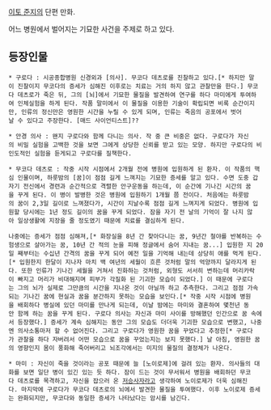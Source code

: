 [[이토 준지]]의 단편 만화.

어느 병원에서 벌어지는 기묘한 사건을 주제로 하고 있다.

== 등장인물 ==
 * 구로다 : 시공종합병원 신경외과 [의사]. 무코다 데츠로를 진찰하고 있다.[* 하지만 말이 진찰이지 무코다의 증세가 심해진 이후로는 치료는 거의 하지 않고 관찰만을 한다.] 무코다 데츠로가 죽은 뒤, 그의 [뇌]에서 기묘한 물질을 발견하여 연구를 하다 마미에게 투여하여 인체실험을 하게 된다. 작품 말미에서 이 물질을 이용한 기술이 확립되면 비록 순간이지만, 인류의 정신만은 영원한 시간을 누릴 수 있게 되며, 인류는 죽음의 공포에서 벗어날 수 있다고 주장한다. [매드 사이언티스트]??


 * 안경 의사 : 왠지 구로다와 함께 다니는 의사. 작 중 큰 비중은 없다. 구로다가 자신의 비밀 실험을 고백한 것을 보면 그에게 상당한 신뢰를 받고 있는 모양. 하지만 구로다의 비인도적인 실험을 듣게되고 구로다를 질책한다.


 * 무코다 데츠로 : 작중 시작 시점에서 2개월 전에 병원에 입원하게 된 환자. 이 작품의 핵심 인물이며, 하룻밤의 [꿈]이 점점 길게 느껴지는 기묘한 증세를 알고 있다. 수면 도중 갑자기 전신에서 경련과 순간적으로 격렬한 안구운동을 하는데, 이 순간에 기나긴 시간의 꿈을 꾸게 된다. 이 병이 발병한 것은 병원에 입원하기 1개월 쯤 전이다. 처음에는 하룻밤의 꿈이 2,3일 길이로 느껴졌다가, 시간이 지날수록 점점 길게 느껴지게 되었다. 병원에 입원할 당시에는 1년 정도 길이의 꿈을 꾸게 되었다. 잠을 자기 전 날의 기억이 잘 나지 않아 일상생활에 지장을 줄 정도였기 때문에 치료를 결심하게 된다.

 나중에는 증세가 점점 심해져,[* 화장실을 8년 간 찾아다니는 꿈, 9년간 철야를 반복하는 수험생으로 살아가는 꿈, 10년 간 적의 눈을 피해 정글에서 숨어 지내는 꿈...] 입원한 지 20일 째부터는 수십년 간격의 꿈을 꾸게 되어 예전 일을 기억해 내는데 상당히 애를 먹게 된다.[* 입원한지 한달이 지나자 마치 백 여년의 세월이 흐른 것처럼 말의 억양까지 달라지게 된다. 또한 인류가 기나긴 세월을 거쳐서 진화하는 것처럼, 외형도 서서히 변하는데 머리카락이 빠지고 머리가 비대해지며 피부가 각질화 된 기괴한 모습이 되었다.] 이 때문에 구로다는 그의 뇌가 실제로 그만큼의 시간을 지나온 것이 아닐까 하고 추측한다. 그리고 점점 가속되는 기나긴 꿈에 현실과 꿈을 분간하지 못하는 모습을 보인다.[* 작중 시작 시점에 병원을 배회하다 병실에 있던 마미를 만나게 되는데, 이날 밤에는 마미와 결혼하여 몇천년 동안 함께 하는 꿈을 꾸게 된다. 구로다 의사는 자신과 마미 사이를 방해했던 인간으로 꿈 속에서 등장했다.] 증세가 계속 심해지는 동안 그의 모습도 더더욱 기괴한 모습으로 변했고, 나중엔 의사소통마저 할 수 없어진다. 그리고 구로다가 영원한 꿈을 꾸었다고 추정한[* 구로다가 관찰을 하다 자버려서 어떤 모습으로 꿈을 꾸었는지는 보지 못했다.] 날 아침, 영원한 꿈의 영향인지 몸이 풍화해 죽어버리고 뇌조각에서는 미지의 물질의 결정체가 나온다.


 * 마미 : 자신이 죽을 것이라는 공포 때문에 늘 [노이로제]에 걸려 있는 환자. 의사들의 대화를 보면 일단 병이 있긴 있는 듯 하다. 잠이 드는 것이 무서워서 병원을 배회하던 무코다 데츠로를 목격하고, 자신을 잡으러 온 [[저승사자]]라고 생각하여 노이로제가 더욱 심해진다. 마지막에 구로다가 무코다 데츠로의 뇌에서 발견한 물질을 투여했다. 이후 노이로제 증세는 완화되지만, 무코다와 동일한 증세가 나타났다는 암시를 남긴다.
